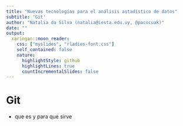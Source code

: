 ```yaml
---
title: "Nuevas tecnologías para el análisis astadístico de datos"
subtitle: 'Git'
author: "Natalia da Silva (natalia@iesta.edu.uy, @pacocuak)"
date: ""
output:
  xaringan::moon_reader:
    css: ["myslides", "rladies-font.css"]
    self_contained: false
    nature:
      highlightStyle: github
      highlightLines: true
      countIncrementalSlides: false
---
```


# Git

- que es y para que sirve